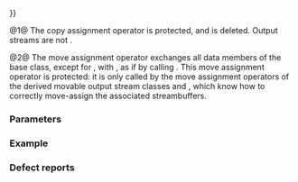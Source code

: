 {{cpp/io/basic_ostream/title|operator{{=}}}}
{{cpp/io/basic_ostream/navbar}}
{{dcl begin}}
{{dcl|num=1|1=
protected:
basic_ostream&amp; operator=( const basic_ostream&amp; rhs ) = delete;
}}
{{dcl|num=2|since=c++11|1=
protected:
basic_ostream&amp; operator=( basic_ostream&amp;&amp; rhs );
}}
{{dcl end}}

@1@ The copy assignment operator is protected, and is deleted. Output streams are not {{named req|CopyAssignable}}.

@2@ The move assignment operator exchanges all data members of the base class, except for {{ltf|cpp/io/basic_ios/rdbuf}}, with {{c|rhs}}, as if by calling {{c|swap(*rhs)}}. This move assignment operator is protected: it is only called by the move assignment operators of the derived movable output stream classes {{lc|std::basic_ofstream}} and {{lc|std::basic_ostringstream}}, which know how to correctly move-assign the associated streambuffers.

===Parameters===
{{par begin}}
{{par|rhs|the {{tt|basic_ostream}} object from which to assign to {{c|*this}}}}
{{par end}}

===Example===
{{example
|code=
#include &lt;iostream&gt;
#include &lt;sstream&gt;
#include &lt;utility&gt;

int main()
{
    std::ostringstream s;
//  std::cout = s;            // ERROR: copy assignment operator is deleted
//  std::cout = std::move(s); // ERROR: move assignment operator is protected
    s = std::move(std::ostringstream() &lt;&lt; 42); // OK, moved through derived
    std::cout &lt;&lt; s.str() &lt;&lt; '\n';
}
|output=
42
}}

===Defect reports===
{{dr list begin}}
{{dr list item|wg=lwg|dr=2067|std=C++11|before=1. the parameter type of overload {{v|1}} was {{tt|basic_ostream&amp;}}&lt;br&gt;2. the parameter type of overload {{v|2}} was {{c/core|const basic_ostream&amp;&amp;}}|after=1. added {{c/core|const}}&lt;br&gt;2. removed {{c/core|const}}}}
{{dr list end}}

{{langlinks|de|es|fr|it|ja|pt|ru|zh}}